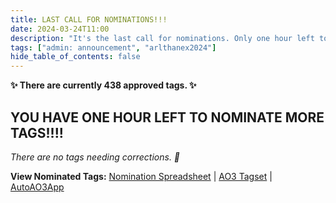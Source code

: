 ```yaml
---
title: LAST CALL FOR NOMINATIONS!!!
date: 2024-03-24T11:00
description: "It's the last call for nominations. Only one hour left to go!"
tags: ["admin: announcement", "arlthanex2024"]
hide_table_of_contents: false
---
```


**✨ There are currently 438 approved tags. ✨**

## YOU HAVE ONE HOUR LEFT TO NOMINATE MORE TAGS!!!!

_There are no tags needing corrections. 🎉_

**View Nominated Tags:**
[Nomination Spreadsheet](https://docs.google.com/spreadsheets/d/1m8ludsrYnkbuI-kbJLz0anjSFhuYUkiAft4NZhp1aOM/edit?usp=sharing)
| [AO3 Tagset](https://archiveofourown.org/tag_sets/18841) |
[AutoAO3App](https://autoao3app.firebaseapp.com/#/arlathanxchange2024/tagset)
